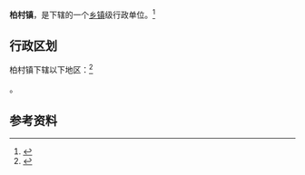 {{中国乡级行政区|52/03/26/108/000}}

'''柏村镇'''，是{{PRC admin/fullname|52/03/26/108/000|3}}下辖的一个[[乡镇|乡镇]]级行政单位。<ref>{{PRC admin/ref sgc|{{PRC admin/parent|52/03/26/108/000}}}}</ref>

== 行政区划 ==

柏村镇下辖以下地区：<ref>{{PRC admin/ref sgc|52/03/26/108/000}}</ref>

{{PRC admin/children|52/03/26/108/000}}。

== 参考资料 ==

{{reflist}}

{{行政区划小作品}}
{{PRC admin/navcat|52/03/26/108/000}}
